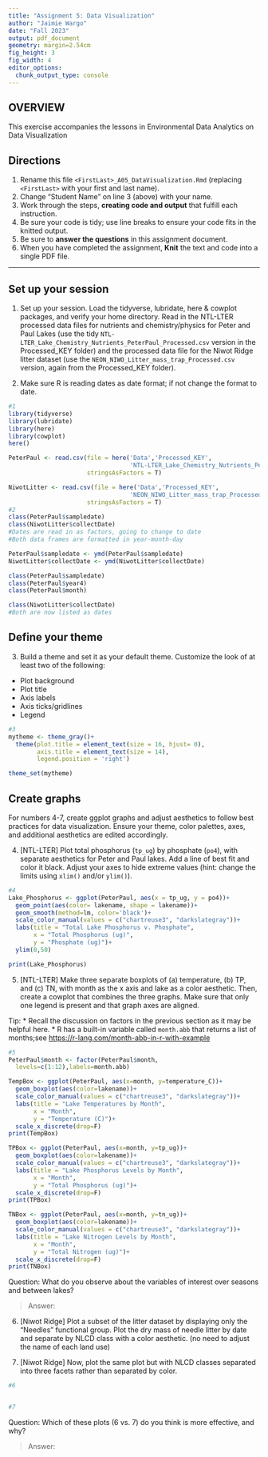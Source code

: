 ```yaml
---
title: "Assignment 5: Data Visualization"
author: "Jaimie Wargo"
date: "Fall 2023"
output: pdf_document
geometry: margin=2.54cm
fig_height: 3
fig_width: 4
editor_options: 
  chunk_output_type: console
---
```


## OVERVIEW

This exercise accompanies the lessons in Environmental Data Analytics on Data Visualization 

## Directions
1.  Rename this file `<FirstLast>_A05_DataVisualization.Rmd` (replacing `<FirstLast>` with your first and last name).
2. Change "Student Name" on line 3 (above) with your name.
3. Work through the steps, **creating code and output** that fulfill each instruction.
4. Be sure your code is tidy; use line breaks to ensure your code fits in the knitted output.
5. Be sure to **answer the questions** in this assignment document.
6. When you have completed the assignment, **Knit** the text and code into a single PDF file.

---

## Set up your session 

1. Set up your session. Load the tidyverse, lubridate, here & cowplot packages, and verify your home directory. Read in the NTL-LTER processed data files for nutrients and chemistry/physics for Peter and Paul Lakes (use the tidy `NTL-LTER_Lake_Chemistry_Nutrients_PeterPaul_Processed.csv` version in the Processed_KEY folder) and the processed data file for the Niwot Ridge litter dataset (use the `NEON_NIWO_Litter_mass_trap_Processed.csv` version, again from the Processed_KEY folder). 

2. Make sure R is reading dates as date format; if not change the format to date.

```r
#1 
library(tidyverse)
library(lubridate)
library(here)
library(cowplot)
here()

PeterPaul <- read.csv(file = here('Data','Processed_KEY',
                                  'NTL-LTER_Lake_Chemistry_Nutrients_PeterPaul_Processed.csv'), 
                      stringsAsFactors = T)

NiwotLitter <- read.csv(file = here('Data','Processed_KEY',
                                  'NEON_NIWO_Litter_mass_trap_Processed.csv'), 
                      stringsAsFactors = T)
#2
class(PeterPaul$sampledate) 
class(NiwotLitter$collectDate)
#Dates are read in as factors, going to change to date
#Both data frames are formatted in year-month-day

PeterPaul$sampledate <- ymd(PeterPaul$sampledate)
NiwotLitter$collectDate <- ymd(NiwotLitter$collectDate)

class(PeterPaul$sampledate) 
class(PeterPaul$year4) 
class(PeterPaul$month) 

class(NiwotLitter$collectDate)
#Both are now listed as dates
```
## Define your theme
3. Build a theme and set it as your default theme. Customize the look of at least two of the following: 
 * Plot background
 * Plot title
 * Axis labels
 * Axis ticks/gridlines
 * Legend

```r
#3
mytheme <- theme_gray()+
  theme(plot.title = element_text(size = 16, hjust= 0),
        axis.title = element_text(size = 14),
        legend.position = 'right')

theme_set(mytheme)
```

## Create graphs
For numbers 4-7, create ggplot graphs and adjust aesthetics to follow best practices for data visualization. Ensure your theme, color palettes, axes, and additional aesthetics are edited accordingly.

4. [NTL-LTER] Plot total phosphorus (`tp_ug`) by phosphate (`po4`), with separate aesthetics for Peter and Paul lakes. Add a line of best fit and color it black. Adjust your axes to hide extreme values (hint: change the limits using `xlim()` and/or `ylim()`).

```r
#4
Lake_Phosphorus <- ggplot(PeterPaul, aes(x = tp_ug, y = po4))+
  geom_point(aes(color= lakename, shape = lakename))+
  geom_smooth(method=lm, color='black')+
  scale_color_manual(values = c("chartreuse3", "darkslategray"))+
  labs(title = "Total Lake Phosphorus v. Phosphate",
       x = "Total Phosphorus (ug)",
       y = "Phosphate (ug)")+
  ylim(0,50)

print(Lake_Phosphorus)

```


5. [NTL-LTER] Make three separate boxplots of (a) temperature, (b) TP, and (c) TN, with month as the x axis and lake as a color aesthetic. Then, create a cowplot that combines the three graphs. Make sure that only one legend is present and that graph axes are aligned. 

Tip:
* Recall the discussion on factors in the previous section as it may be helpful here. 
* R has a built-in variable called `month.abb` that returns a list of months;see <https://r-lang.com/month-abb-in-r-with-example>

```r
#5 
PeterPaul$month <- factor(PeterPaul$month, 
  levels=c(1:12),labels=month.abb)

TempBox <- ggplot(PeterPaul, aes(x=month, y=temperature_C))+
  geom_boxplot(aes(color=lakename))+
  scale_color_manual(values = c("chartreuse3", "darkslategray"))+
  labs(title = "Lake Temperatures by Month",
       x = "Month",
       y = "Temperature (C)")+
  scale_x_discrete(drop=F)
print(TempBox)

TPBox <- ggplot(PeterPaul, aes(x=month, y=tp_ug))+
  geom_boxplot(aes(color=lakename))+
  scale_color_manual(values = c("chartreuse3", "darkslategray"))+
  labs(title = "Lake Phosphorus Levels by Month",
       x = "Month",
       y = "Total Phosphorus (ug)")+
  scale_x_discrete(drop=F)
print(TPBox)

TNBox <- ggplot(PeterPaul, aes(x=month, y=tn_ug))+
  geom_boxplot(aes(color=lakename))+
  scale_color_manual(values = c("chartreuse3", "darkslategray"))+
  labs(title = "Lake Nitrogen Levels by Month",
       x = "Month",
       y = "Total Nitrogen (ug)")+
  scale_x_discrete(drop=F)
print(TNBox)


```

Question: What do you observe about the variables of interest over seasons and between lakes? 

> Answer: 

6. [Niwot Ridge] Plot a subset of the litter dataset by displaying only the "Needles" functional group. Plot the dry mass of needle litter by date and separate by NLCD class with a color aesthetic. (no need to adjust the name of each land use)

7. [Niwot Ridge] Now, plot the same plot but with NLCD classes separated into three facets rather than separated by color. 

```r
#6


#7


```
Question: Which of these plots (6 vs. 7) do you think is more effective, and why? 

> Answer: